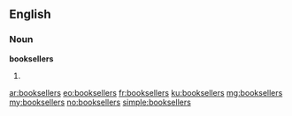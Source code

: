 ==English==

===Noun===
'''booksellers'''

# {{plural of|bookseller}}

[[ar:booksellers]]
[[eo:booksellers]]
[[fr:booksellers]]
[[ku:booksellers]]
[[mg:booksellers]]
[[my:booksellers]]
[[no:booksellers]]
[[simple:booksellers]]